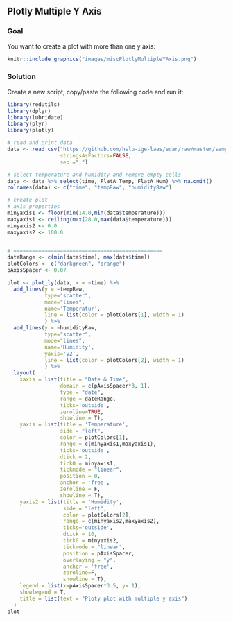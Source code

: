 \newpage
## Plotly Multiple Y Axis
### Goal
You want to create a plot with more than one y axis:

```r
knitr::include_graphics("images/miscPlotlyMultipleYAxis.png")
```

\newpage
### Solution
Create a new script, copy/paste the following code and run it:

```r
library(redutils)
library(dplyr)
library(lubridate)
library(plyr)
library(plotly)

# read and print data
data <- read.csv("https://github.com/hslu-ige-laes/edar/raw/master/sampleData/flatTempHum.csv",
                 stringsAsFactors=FALSE,
                 sep =";")

# select temperature and humidity and remove empty cells
data <- data %>% select(time, FlatA_Temp, FlatA_Hum) %>% na.omit()
colnames(data) <- c("time", "tempRaw", "humidityRaw")

# create plot
# axis properties
minyaxis1 <- floor(min(14.0,min(data$temperature)))
maxyaxis1 <- ceiling(max(28.0,max(data$temperature)))
minyaxis2 <- 0.0
maxyaxis2 <- 100.0


# ================================================
dateRange <- c(min(data$time), max(data$time))
plotColors <- c("darkgreen", "orange")
pAxisSpacer <- 0.07

plot <- plot_ly(data, x = ~time) %>%
  add_lines(y = ~tempRaw, 
            type="scatter",
            mode="lines",
            name='Temperatur',
            line = list(color = plotColors[1], width = 1)
            ) %>%
  add_lines(y = ~humidityRaw, 
            type="scatter",
            mode="lines",
            name='Humidity',
            yaxis='y2', 
            line = list(color = plotColors[2], width = 1)
            ) %>% 
  layout(
    xaxis = list(title = "Date & Time", 
                 domain = c(pAxisSpacer*3, 1), 
                 type = "date",
                 range = dateRange, 
                 ticks='outside', 
                 zeroline=TRUE, 
                 showline = T),
    yaxis = list(title = 'Temperature', 
                 side = "left", 
                 color = plotColors[1], 
                 range = c(minyaxis1,maxyaxis1), 
                 ticks='outside', 
                 dtick = 2, 
                 tick0 = minyaxis1, 
                 tickmode = "linear",
                 position = 0,
                 anchor = 'free', 
                 zeroline = F, 
                 showline = T),
    yaxis2 = list(title = 'Humidity', 
                  side = "left",
                  color = plotColors[2],
                  range = c(minyaxis2,maxyaxis2), 
                  ticks='outside', 
                  dtick = 10, 
                  tick0 = minyaxis2, 
                  tickmode = "linear", 
                  position = pAxisSpacer, 
                  overlaying = "y",
                  anchor = 'free',
                  zeroline=F, 
                  showline = T),
    legend = list(x=pAxisSpacer*3.5, y= 1), 
    showlegend = T,
    title = list(text = "Ploty plot with multiple y axis")
  )
plot

```
